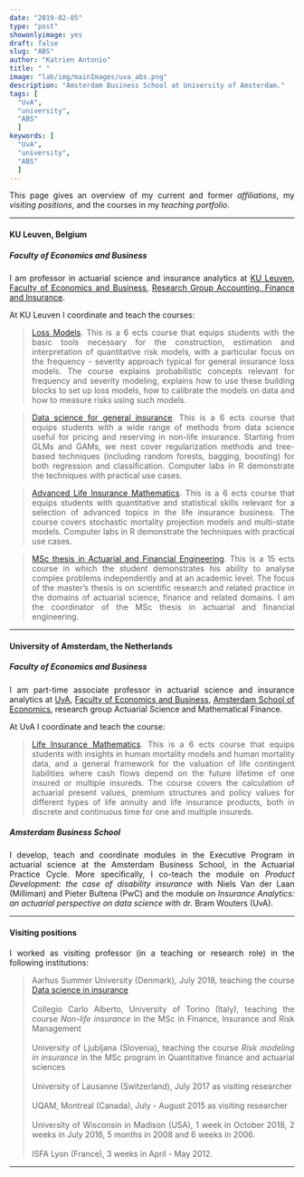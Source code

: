 ```yaml
---
date: "2019-02-05"
type: "post"
showonlyimage: yes
draft: false
slug: "ABS"
author: "Katrien Antonio" 
title: " "
image: "lab/img/mainImages/uva_abs.png"
description: "Amsterdam Business School at University of Amsterdam."
tags: [
  "UvA",
  "university", 
  "ABS"
  ]
keywords: [
  "UvA",
  "university",
  "ABS"
  ]
---
```

<p align="justify">This page gives an overview of my current and former *affiliations*, my *visiting positions*, and the courses in my *teaching portfolio*.</p>

***

#### KU Leuven, Belgium
##### Faculty of Economics and Business

<p align="justify">I am professor in actuarial science and insurance analytics at <a href="https://kuleuven.be/eng"target="_blank">KU Leuven</a>, <a href="https://feb.kuleuven.be/eng"target="_blank">Faculty of Economics and Business</a>, <a href="https://feb.kuleuven.be/research/accounting-finance-insurance/accounting-finance-insurance"target="_blank">Research Group Accounting, Finance and Insurance</a>.</p>

At KU Leuven I coordinate and teach the courses:

><p align="justify"><a href="https://onderwijsaanbod.kuleuven.be/syllabi/e/D0R33AE.htm#activetab=doelstellingen_idp648112" target="_blank">Loss Models</a>. This is a 6 ects course that equips students with the basic tools necessary for the construction, estimation and interpretation of quantitative risk models, with a particular focus on the frequency - severity approach typical for general insurance loss models. The course explains probabilistic concepts relevant for frequency and severity modeling, explains how to use these building blocks to set up loss models, how to calibrate the models on data and how to measure risks using such models.</p>

><p align="justify"><a href="https://onderwijsaanbod.kuleuven.be/syllabi/e/D0N55AE.htm#activetab=doelstellingen_idp1639040" target="_blank">Data science for general insurance</a>. This is a 6 ects course that equips students with a wide range of methods from data science useful for pricing and reserving in non-life insurance. Starting from GLMs and GAMs, we next cover regularization methods and tree-based techniques (including random forests, bagging, boosting) for both regression and classification. Computer labs in R demonstrate the techniques with practical use cases.</p>

><p align="justify"><a href="https://www.linkedin.com/in/jonas-crevecoeur-5a6b87136/?originalSubdomain=be" target="_blank">Advanced Life Insurance Mathematics</a>. This is a 6 ects course that equips students with quantitative and statistical skills relevant for a selection of advanced topics in the life insurance business. The course covers stochastic mortality projection models and multi-state models. Computer labs in R demonstrate the techniques with practical use cases.</p>

><p align="justify"><a href="https://www.linkedin.com/in/jonas-crevecoeur-5a6b87136/?originalSubdomain=be" target="_blank">MSc thesis in Actuarial and Financial Engineering</a>. This is a 15 ects course in which the student demonstrates his ability to analyse complex problems independently and at an academic level. The focus of the master’s thesis is on scientific research and related practice in the domains of actuarial science, finance and related domains. I am the coordinator of the MSc thesis in actuarial and financial engineering.</p>

***

#### University of Amsterdam, the Netherlands
##### Faculty of Economics and Business

<p align="justify">I am part-time associate professor in actuarial science and insurance analytics at <a href="https://www.uva.nl/en"target="_blank">UvA</a>, <a href="http://www.uva.nl/en/faculties/faculteit-economie-en-bedrijfskunde/feb-landing-page.html"target="_blank">Faculty of Economics and Business</a>, <a href="http://ase.uva.nl/research/institute.html"target="_blank">Amsterdam School of Economics</a>, research group Actuarial Science and Mathematical Finance.</p>

At UvA I coordinate and teach the course:

><p align="justify"><a href="http://studiegids.uva.nl/xmlpages/page/2018-2019-en/search-course/course/59016" target="_blank">Life Insurance Mathematics</a>. This is a 6 ects course that equips students with insights in human mortality models and human mortality data, and a
general framework for the valuation of life contingent liabilities where cash flows depend on the future lifetime of one insured or multiple insureds. 
The course covers the calculation of actuarial present values, premium structures and policy values for different types of life annuity and life insurance products, both in discrete and continuous time for one and multiple insureds.</p>


##### Amsterdam Business School

<p align="justify">I develop, teach and coordinate modules in the Executive Program in actuarial science at the Amsterdam Business School, in the Actuarial Practice Cycle. More specifically, I co-teach the module on *Product Development: the case of disability insurance* with Niels Van der Laan (Milliman) and Pieter Bultena (PwC) and the module on *Insurance Analytics: an actuarial perspective on data science* with dr. Bram Wouters (UvA).</p>

***

#### Visiting positions

<p align="justify">I worked as visiting professor (in a teaching or research role) in the following institutions:</p>

><p align="justify">
Aarhus Summer University (Denmark), July 2018, teaching the course <a href="http://international.au.dk/education/admissions/summeruniversity/course/datascienceininsurance19"target="_blank">Data science in insurance</a>
</br></br>
Collegio Carlo Alberto, University of Torino (Italy), teaching the course *Non-life insurance* in the MSc in Finance, Insurance and Risk Management
</br> </br>
University of Ljubljana (Slovenia), teaching the course *Risk modeling in insurance* in the MSc program in Quantitative finance and actuarial sciences
</br> </br>
University of Lausanne (Switzerland), July 2017 as visiting researcher
</br> </br>
UQAM, Montreal (Canada), July - August 2015 as visiting researcher
</br> </br>
University of Wisconsin in Madison (USA), 1 week in October 2018, 2 weeks in July 2016, 5 months in 2008 and 6 weeks in 2006. 
</br> </br>
ISFA Lyon (France), 3 weeks in April - May 2012.
</p>

***

